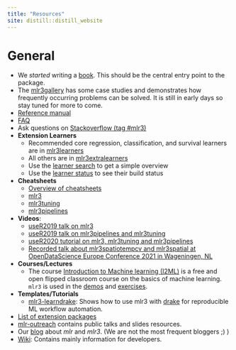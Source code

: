 ```yaml
---
title: "Resources"
site: distill::distill_website
---
```


# General

-   We *started* writing a [book](https://mlr3book.mlr-org.com/). This
    should be the central entry point to the package.
-   The [mlr3gallery](https://mlr3gallery.mlr-org.com) has some case
    studies and demonstrates how frequently occurring problems can be
    solved. It is still in early days so stay tuned for more to come.
-   [Reference manual](https://mlr3.mlr-org.com/reference/)
-   [FAQ](https://github.com/mlr-org/mlr3/wiki/FAQ)
-   Ask questions on [Stackoverflow (tag
    \#mlr3)](https://stackoverflow.com/questions/tagged/mlr3)
-   **Extension Learners**
    -   Recommended core regression, classification, and survival
        learners are in
        [mlr3learners](https://github.com/mlr-org/mlr3learners)
    -   All others are in
        [mlr3extralearners](https://github.com/mlr-org/mlr3extralearners)
    -   Use the [learner
        search](https://mlr3extralearners.mlr-org.com/articles/learners/list_learners.html)
        to get a simple overview
    -   Use the [learner
        status](https://mlr3extralearners.mlr-org.com/articles/learners/learner_status.html)
        to see their build status
-   **Cheatsheets**
    -   [Overview of cheatsheets](https://cheatsheets.mlr-org.com)
    -   [mlr3](https://cheatsheets.mlr-org.com/mlr3.pdf)
    -   [mlr3tuning](https://cheatsheets.mlr-org.com/mlr3tuning.pdf)
    -   [mlr3pipelines](https://cheatsheets.mlr-org.com/mlr3pipelines.pdf)
-   **Videos**:
    -   [useR2019 talk on
        mlr3](https://www.youtube.com/watch?v=wsP2hiFnDQs)
    -   [useR2019 talk on mlr3pipelines and
        mlr3tuning](https://www.youtube.com/watch?v=gEW5RxkbQuQ)
    -   [useR2020 tutorial on mlr3, mlr3tuning and
        mlr3pipelines](https://www.youtube.com/watch?v=T43hO2o_nZw)
    -   [Recorded talk about mlr3spatiotempcv and mlr3spatial at
        OpenDataScience Europe Conference 2021 in Wageningen,
        NL](https://av.tib.eu/media/55271)
-   **Courses/Lectures**
    -   The course [Introduction to Machine learning
        (I2ML)](https://introduction-to-machine-learning.netlify.app/)
        is a free and open flipped classroom course on the basics of
        machine learning. `mlr3` is used in the
        [demos](https://github.com/slds-lmu/lecture_i2ml/tree/master/code-demos-pdf)
        and
        [exercises](https://github.com/slds-lmu/lecture_i2ml/tree/master/exercises).
-   **Templates/Tutorials**
    -   [mlr3-learndrake](https://github.com/mlr-org/mlr3-learndrake):
        Shows how to use mlr3 with
        [drake](https://docs.ropensci.org/drake/) for reproducible ML
        workflow automation.
-   [List of extension
    packages](https://github.com/mlr-org/mlr3/wiki/Extension-Packages)
-   [mlr-outreach](https://github.com/mlr-org/mlr-outreach) contains
    public talks and slides resources.
-   Our [blog](https://mlr-org.com/) about *mlr* and *mlr3*. (We are not
    the most frequent bloggers ;) )
-   [Wiki](https://github.com/mlr-org/mlr3/wiki): Contains mainly
    information for developers.
